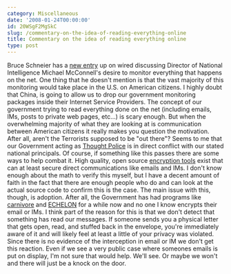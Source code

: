 ```yaml
---
category: Miscellaneous
date: '2008-01-24T00:00:00'
id: 20WSgF2MgSkC
slug: /commentary-on-the-idea-of-reading-everything-online
title: Commentary on the idea of reading everything online
type: post
---
```


Bruce Schneier has a
[new entry](http://www.wired.com/politics/security/commentary/securitymatters/2008/01/securitymatters_0124?currentPage=all)
up on wired discussing Director of National Intelligence Michael
McConnell's desire to monitor everything that happens on the net.
One thing that he doesn't mention is that the vast majority of this
monitoring would take place in the U.S. on American citizens. I
highly doubt that China, is going to allow us to drop our
government monitoring packages inside their Internet Service
Providers. The concept of our government trying to read everything
done on the net (including emails, IMs, posts to private web pages,
etc...) is scary enough. But when the overwhelming majority of what
they are looking at is communication between American citizens it
really makes you question the motivation. After all, aren't the
Terrorists supposed to be "out there"? Seems to me that our
Government acting as
[Thought Police](http://en.wikipedia.org/wiki/Thought_Police) is in
direct conflict with our stated national principals. Of course, if
something like this passes there are some ways to help combat it.
High quality, open source [encryption tools](http://gnupg.org/)
exist that can at least secure direct communications like emails
and IMs. I don't know enough about the math to verify this myself,
but I have a decent amount of faith in the fact that there are
enough people who do and can look at the actual source code to
confirm this is the case. The main issue with this, though, is
adoption. After all, the Government has had programs like
[carnivore](http://en.wikipedia.org/wiki/Carnivore_(software)) and
[ECHELON](http://en.wikipedia.org/wiki/ECHELON) for a while now and
no one I know encrypts their email or IMs. I think part of the
reason for this is that we don't detect that something has read our
messages. If someone sends you a physical letter that gets open,
read, and stuffed back in the envelope, you're immediately aware of
it and will likely feel at least a little of your privacy was
violated. Since there is no evidence of the interception in email
or IM we don't get this reaction. Even if we see a very public case
where someones emails is put on display, I'm not sure that would
help. We'll see. Or maybe we won't and there will just be a knock
on the door.